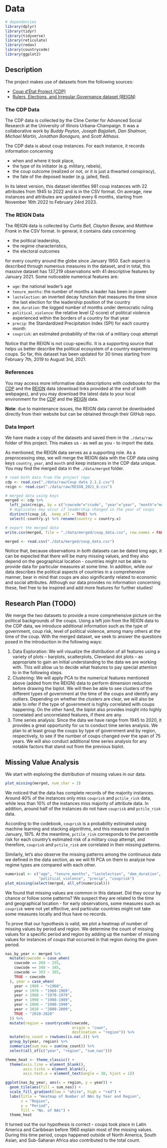 # Data

```r
# dependencies
library(dplyr)
library(tidyr)
library(tidyverse)
library(reticulate)
library(redav)
library(countrycode)
library(ggplot2)
```

## Description

The project makes use of datasets from the following sources:

-   [Coup d'État Project (CDP)](https://clinecenter.illinois.edu/project/research-themes/democracy-and-development/coup-detat-project)
-   [Rulers, Elections, and Irregular Governance dataset (REIGN)](https://oefdatascience.github.io/REIGN.github.io/menu/reign_current.html)

### The CDP Data

The CDP data is collected by the Cline Center for Advanced Social Research at the University of Illinois Urbana-Champaign. It was a collaborative work by *Buddy Peyton, Joseph Bajjalieh, Dan Shalmon, Michael Martin, Jonathan Bonaguro,* and *Scott Althaus*.

The CDP data is about coup instances. For each instance, it records information concerning

-   when and where it took place,
-   the type of its initiator (e.g. military, rebels),
-   the coup outcome (realized or not, or it is just a thwarted conspiracy),
-   the fate of the deposed leader (e.g. jailed, fled).

In its latest version, this dataset identifies 981 coup instances with 22 attributes from 1945 to 2022 and is in the CSV format. On average, new instances and attributes are updated every 6 months, starting from November 16th 2022 to February 24rd 2023.

### The REIGN Data

The REIGN data is collected by *Curtis Bell, Clayton Besaw,* and *Matthew Frank* in the CSV format. In general, it contains data concerning

-   the political leadership,
-   the regime characteristics,
-   the electoral outcomes

for every country around the globe since January 1950. Each aspect is described through numerous measures in the dataset, and in total, this massive dataset has 137,219 observations with 41 descriptive features by January 2021. Some noticeable numerical features are:

-   `age`: the national leader's age
-   `tenure_months`: the number of months a leader has been in power
-   `lastelection`: an inverted decay function that measures the time since the last election for the leadership position of the country
-   `dem_duration`: the logged number of months under democratic ruling
-   `political_violence`: the relative level (Z-score) of political violence experienced within the borders of a country for that year
-   `precip`: the Standardized Precipitation Index (SPI) for each country month
-   `couprisk`: an estimated probability of the risk of a military coup attempt

Notice that the REIGN is not coup-specific. It is a supporting source that helps us better describe the political ecosystem of a country experiencing coups. So far, this dataset has been updated for 30 times starting from February 7th, 2019 to August 3rd, 2021.

### References

You may access more informative data descriptions with *codebooks* for the [CDP](https://databank.illinois.edu/datasets/IDB-3143201) and the [REIGN](https://oefdatascience.github.io/REIGN.github.io/menu/reign_current.html) data (download links provided at the end of both webpages), and you may download the latest data to your local environment for the [CDP](https://databank.illinois.edu/datasets/IDB-3143201) and the [REIGN](https://github.com/OEFDataScience/REIGN.github.io/blob/gh-pages/data_sets/REIGN_2021_8.csv) data.

**Note**: due to maintenance issues, the REIGN data cannot be downloaded directly from their website but can be obtained through their GitHub repo.

### Data Import

We have made a copy of the datasets and saved them in the `./data/raw` folder of this project. This makes us - as well as you - to import the data.

As mentioned, the REIGN data serves as a supporting role. As a preprocessing step, we will merge the REIGN data with the CDP data using keys `country`, `year`, and `month` and keep instances in the CDP data unique. You may find the merged data in the `./data/merged` folder.

```r
# read both data from the project repo
cdp <- read.csv("./data/raw/Coup data 2.1.2.csv")
reign <- read.csv("./data/raw/REIGN_2021_8.csv")

# merged data using keys
merged <- cdp %>% 
  left_join(reign, by = c("cowcode"="ccode", "year"="year", "month"="month")) %>%
  # duplicates may occur if leadership changed in the year of coups
  distinct(coup_id, .keep_all = TRUE) %>%
  select(-country.y) %>% rename(country = country.x)

# export the merged data
write.csv(merged, file = "./data/merged/coup_data.csv", row.names = FALSE)

merged <- read.csv("./data/merged/coup_data.csv")
```

Notice that, because observations in both datasets can be dated long ago, it can be expected that there will be many missing values, and they also depend on the geographical location - countries might not be able to provide data for particular measures at some time. In addition, while our data describes the political aspects of countries in a comprehensive manner, bear in mind that coups are also significantly related to economic and social attributes. Although our data provides no information concerning these, feel free to be inspired and add more features for further studies!

## Research Plan (TODO)

We merge the two datasets to provide a more comprehensive picture on the political backgrounds of the coups. Using a left join from the REIGN data to the CDP data, we introduce additional information such as the type of government, coup risk, level of political violence, among many others at the time of the coup. With the merged dataset, we seek to answer the questions posed in the introduction in the following ways:

1.  Data Exploration: We will visualize the distribution of all features using a variety of plots -- barplots, scatterplots, Cleveland dot plots -- as appropriate to gain an initial understanding to the data we are working with. This will allow us to decide what features to pay special attention to in the following steps.
2.  Clustering: We will apply PCA to the numerical features mentioned above (added from the REIGN) data to perform dimension reduction before drawing the biplot. We will then be able to see clusters of the different types of government at the time of the coups and identify any outliers. Depending on whether the clusters are clear, we will also be able to infer if the type of government is highly correlated with coups happening. On the other hand, the biplot also provides insight into highly correlated and uncorrelated features, if there are any.
3.  Time series analysis: Since the data we have range from 1945 to 2020, it provides a great opportunity for us to conduct time series analysis. We plan to at least group the coups by type of government and by region, respectively, to see if the number of coups changed over the span of 75 years. We will also conduct additional time series analysis for any notable factors that stand out from the previous biplot.

## Missing Value Analysis

We start with exploring the distribution of missing values in our data.

```r
plot_missing(merged, num_char = 2)
```

We noticed that the data has complete records of the majority instances. Around 40% of the instances only miss `couprisk` and `pctile_risk` data, while less than 10% of the instances miss majority of attribute data. In addition, around half of the instances do not have `couprisk` and `pctile_risk` data.

According to the codebook, `couprisk` is a probability estimated using machine learning and stacking algorithms, and this measure started in January, 1975. At the meantime, `pctile_risk` corresponds to the percentile risk for each country's estimated risk of a military coup attempt, and therefore, `couprisk` and `pctile_risk` are correlated in their missing patterns.

Similarly, let's also observe the missing patterns among the continuous data we defined in the data section, as we will fit PCA on them to analyze how regime types are compared with each other.

```r
numerical <- c("age", "tenure_months", "lastelection", "dem_duration",
               "political_violence", "precip", "couprisk")
plot_missing(select(merged, all_of(numerical)))
```

We found that missing values are common in this dataset. Did they occur by chance or follow some patterns? We suspect they are related to the time and geographical location - for early observations, some measures such as `couprisk` were not yet effective, and particular countries might not take some measures locally and thus have no records.

To prove that our hypothesis is valid, we plot a heatmap of number of missing values by period and region. We determine the count of missing values for a specific period and region by adding up the number of missing values for instances of coups that occurred in that region during the given period.

```r
nas_by_year <- merged %>%
  mutate(cowcode = case_when(
    cowcode == 260 ~ 255,
    cowcode == 340 ~ 345,
    cowcode == 393 ~ 365,
    TRUE ~ cowcode
  ), year = case_when(
    year < 1960 ~ "<1960",
    year < 1970 ~ "1960-1969",
    year < 1980 ~ "1970-1979",
    year < 1990 ~ "1980-1989",
    year < 2000 ~ "1990-1999",
    year < 2010 ~ "2000-2009",
    TRUE ~ "2010-2020"
  )) %>%
  mutate(region = countrycode(cowcode, 
                              origin = "cown",
                              destination = "region")) %>%
  mutate(na_count = rowSums(is.na(.))) %>%
  group_by(year, region) %>%
  summarize(sum_nas = sum(na_count)) %>%
  select(all_of(c("year", "region", "sum_nas")))

theme_heat <- theme_classic() +
  theme(axis.line = element_blank(),
        axis.ticks = element_blank(),
        axis.text.x = element_text(angle = 30, hjust = 1))

ggplot(nas_by_year, aes(x = region, y = year)) +
  geom_tile(aes(fill = sum_nas)) +
  scale_fill_gradient(low = "white", high = "red") +
  labs(title = "Heatmap of Number of NAs by Year and Region",
       x = "Region",
       y = "Period",
       fill = "No. of NAs") +
  theme_heat
```

It turned out the our hypothesis is correct - coups took place in Latin America and Caribbean before 1960 explain most of the missing values. During this time period, coups happened outside of North America, South Asian, and Sub-Saharan Africa also contributed to the total count.
